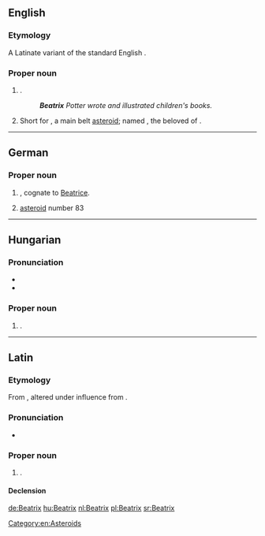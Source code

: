 ==English==
{{wikipedia|Beatrix}}

===Etymology===
A Latinate variant of the standard English {{l|en|Beatrice}}.

===Proper noun===
{{en-proper noun}}

# {{given name|female|from=Latin}}.
#: '''''Beatrix''' Potter wrote and illustrated children's books.''
# {{lb|en|astronomy}} Short for {{w|83 Beatrix}}, a main belt [[asteroid]]; named {{w|Beatrice Portinari}}, the beloved of {{w|Dante Alighieri}}.

[[Category:en:Asteroids]]

----

==German==
{{wikipedia|lang=de}}

===Proper noun===
{{head|de|proper noun}}

# {{given name|female|lang=de}}, cognate to [[Beatrice]].
# [[asteroid]] number 83

----

==Hungarian==
{{wikipedia|lang=hu}}

===Pronunciation===
* {{IPA|/ˈbɛɒtriks/|lang=hu}}
* {{hyphenation|Be|at|rix|lang=hu}}

===Proper noun===
{{head|hu|proper noun}}

# {{given name|female|lang=hu}}.

----

==Latin==

===Etymology===
From {{m|la|viātrīx||female wayfarer, traveller}}, altered under influence from {{m|la|beatus|beātus, beāta|happy, fortunate}}.

===Pronunciation===
* {{la-IPA|beātrīx}}

===Proper noun===
{{la-proper noun|Beātrīx||Beātrīcis|f|third}}

# {{given name|female|lang=la}}.

====Declension====
{{la-decl-3rd|num=sg|Beātrīx}}

[[de:Beatrix]]
[[hu:Beatrix]]
[[nl:Beatrix]]
[[pl:Beatrix]]
[[sr:Beatrix]]